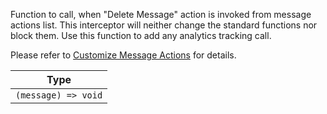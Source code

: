 Function to call, when "Delete Message" action is invoked from message actions list.
This interceptor will neither change the standard functions nor block them. Use this function to add any analytics tracking call.

Please refer to [Customize Message Actions](../guides/customize-message-actions) for details.

| Type |
| - |
| `(message) => void` |
